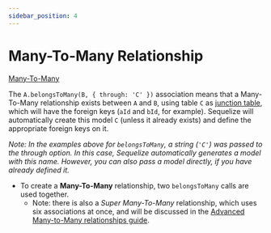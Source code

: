 ```yaml
---
sidebar_position: 4
---
```


# Many-To-Many Relationship

[Many-To-Many](https://en.wikipedia.org/wiki/Many-to-many_%28data_model%29)

The `A.belongsToMany(B, { through: 'C' })` association means that a Many-To-Many relationship exists between `A` and `B`, using table `C` as [junction table](https://en.wikipedia.org/wiki/Associative_entity), which will have the foreign keys (`aId` and `bId`, for example). Sequelize will automatically create this model `C` (unless it already exists) and define the appropriate foreign keys on it.

*Note: In the examples above for `belongsToMany`, a string (`'C'`) was passed to the through option. In this case, Sequelize automatically generates a model with this name. However, you can also pass a model directly, if you have already defined it.*

* To create a **Many-To-Many** relationship, two `belongsToMany` calls are used together.
  * Note: there is also a *Super Many-To-Many* relationship, which uses six associations at once, and will be discussed in the [Advanced Many-to-Many relationships guide](advanced-many-to-many.html).
